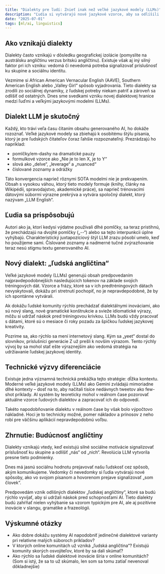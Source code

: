 ```yaml
---
title: "Dialekty pre ľudí: Znieť inak než veľké jazykové modely (LLMs)"
description: "Ľudia si vytvárajú nové jazykové vzorce, aby sa odlíšili od AI generovaného obsahu, a tempo zmien sa ešte zrýchli."
date: "2025-07-01"
tags: [ml/ai, linguistics]
---
```


## Ako vznikajú dialekty

Dialekty často vznikajú v dôsledku geografickej izolácie (pomyslite na austrálsku angličtinu verzus britskú angličtinu). Existuje však aj iný silný faktor pri ich vzniku: vedomá či nevedomá potreba signalizovať príslušnosť ku skupine a sociálnu identitu.

Vezmime si African American Vernacular English (AAVE), Southern American English alebo „Valley Girl“ spôsob vyjadrovania. Tieto dialekty sa zrodili zo sociálnej dynamiky, z ľudskej potreby niekam patriť a zároveň sa odlíšiť od ostatných. Dnes sme svedkami vzniku novej dialektovej hranice medzi ľuďmi a veľkými jazykovými modelmi (LLMs).

## Dialekt LLM je skutočný

Každý, kto trávi veľa času čítaním obsahu generovaného AI, ho dokáže rozoznať. Veľké jazykové modely sa zbiehajú k osobitému štýlu písania, ktorý je pre ľudských čitateľov čoraz ľahšie rozpoznateľný. Prezrádzajú ho napríklad:

- pomlčky/em-dashy na dramatické pauzy
- formulkové vzorce ako „Nie je to len X, je to Y“
- slová ako „delve“, „leverage“ a „nuanced“
- číslované zoznamy a odrážky

Táto konvergencia naprieč rôznymi SOTA modelmi nie je prekvapením. Obsah s vysokou váhou, ktorý tieto modely formuje (knihy, články na Wikipédii, spravodajstvo, akademické práce), sa naprieč trénovacími dátovými súbormi výrazne prekrýva a vytvára spoločný dialekt, ktorý nazývam „LLM English“.

## Ľudia sa prispôsobujú

Autori ako ja, ktorí kedysi výdatne používali dlhé pomlčky, sa teraz pristihnú, že prechádzajú na dvojité pomlčky („--“) alebo sa tejto interpunkcii úplne vyhýbajú. Charakteristický juxtapozíciový štýl LLM zrazu pôsobí umelo, keď ho použijeme sami. Číslované zoznamy a nadmerné tučné zvýrazňovanie teraz nesú stigmu textu generovaného AI.

## Nový dialekt: „ľudská angličtina“

Veľké jazykové modely (LLMs) generujú obsah predpovedaním najpravdepodobnejších nasledujúcich tokenov na základe svojich tréningových dát. Vzorce a frázy, ktoré sa v ich predtréningových dátach nevyskytovali, dokážu pri stretnutí pochopiť, no je nepravdepodobné, že by ich spontánne vytvárali.

Ak dokážu ľudské komunity rýchlo prechádzať dialektálnymi inováciami, ako sú nový slang, nové gramatické konštrukcie a svieže idiomatické výrazy, môžu si udržať náskok pred tréningovou krivkou. LLMs budú vždy pracovať s dátami, ktoré sú o mesiace či roky pozadu za špičkou ľudskej jazykovej kreativity.

Pozrime sa, ako rýchlo sa mení internetový slang. Kým sa „yeet“ dostal do slovníkov, príslušníci generácie Z už prešli k novším výrazom. Tento rýchly vývoj by sa mohol stať ešte výraznejším ako vedomá stratégia na udržiavanie ľudskej jazykovej identity.

## Technické výzvy diferenciácie

Existuje jedna významná technická prekážka tejto stratégie: dĺžka kontextu. Moderné veľké jazykové modely (LLMs) ako Gemini zvládajú mimoriadne dlhé kontexty – dosť na to, aby načítali tisíce nedávnych tweetov ako few-shot príklady. AI systém by teoreticky mohol v reálnom čase pozorovať aktuálne vzorce ľudových dialektov a zapracovať ich do odpovedí.

Takéto napodobňovanie dialektu v reálnom čase by však bolo výpočtovo nákladné. Hoci je to technicky možné, pomer nákladov a prínosov z neho robí pre väčšinu aplikácií nepravdepodobnú voľbu.

## Zhrnutie: Budúcnosť angličtiny

Dialekty vznikajú vtedy, keď existujú silné sociálne motivácie signalizovať príslušnosť ku skupine a odlíšiť „nás“ od „nich“. Revolúcia LLM vytvorila presne tieto podmienky.

Dnes má jasnú sociálnu hodnotu prejavovať našu ľudskosť cez spôsob, akým komunikujeme. Vedomky či nevedomky si ľudia vytvárajú nové spôsoby, ako vo svojom písanom a hovorenom prejave signalizovať „som človek“.

Predpovedám vznik odlišných dialektov „ľudskej angličtiny“, ktoré sa budú rýchlo vyvíjať, aby si udržali náskok pred schopnosťami AI. Tieto dialekty budú zahŕňať nielen vyhýbanie sa vzorom typickým pre AI, ale aj pozitívne inovácie v slangu, gramatike a frazeológii.

## Výskumné otázky

- Ako dobre dokážu systémy AI napodobniť jedinečné dialektové varianty pri relatívne malých súboroch príkladov?
- V ktorých online komunitách už vzniká „ľudská angličtina“? Existujú komunity skorých osvojiteľov, ktoré by sa dali skúmať?
- Ako rýchlo sa ľudské dialektové inovácie šíria v online komunitách? (Som si istý, že sa to už skúmalo, len som sa tomu zatiaľ nevenoval dôkladnejšie)